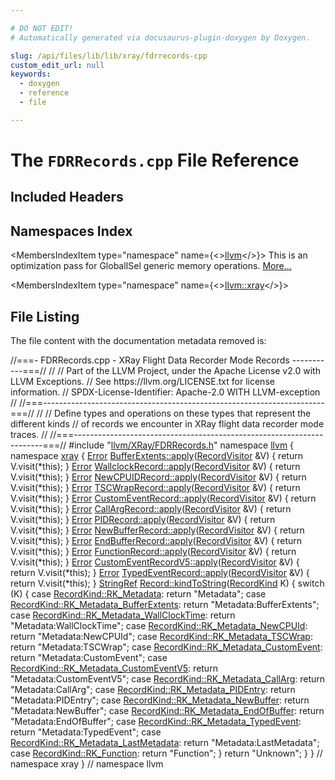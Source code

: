 ```yaml
---

# DO NOT EDIT!
# Automatically generated via docusaurus-plugin-doxygen by Doxygen.

slug: /api/files/lib/lib/xray/fdrrecords-cpp
custom_edit_url: null
keywords:
  - doxygen
  - reference
  - file

---
```





# The `FDRRecords.cpp` File Reference

<DoxygenPage pluginConfig={pluginConfig}>



## Included Headers

<IncludesList>
<IncludesListItem
  filePath="llvm/XRay/FDRRecords.h"
  permalink="/docs/api/files/include/include/llvm/include/llvm/xray/fdrrecords-h"
  isLocal="true" />
</IncludesList>

## Namespaces Index

<MembersIndex>

<MembersIndexItem
  type="namespace"
  name={<><a href="/docs/api/namespaces/llvm">llvm</a></>}>
This is an optimization pass for GlobalISel generic memory operations. <a href="/docs/api/namespaces/llvm/#details">More...</a>
</MembersIndexItem>

<MembersIndexItem
  type="namespace"
  name={<><a href="/docs/api/namespaces/llvm/xray">llvm::xray</a></>}>
</MembersIndexItem>

</MembersIndex>


## File Listing

The file content with the documentation metadata removed is:

<ProgramListing>

<Link id="l00001" /><CodeLine lineNumber="1"><Highlight kind="comment">//===- FDRRecords.cpp -  XRay Flight Data Recorder Mode Records -----------===//</Highlight><Highlight kind="normal"></Highlight></CodeLine>
<Link id="l00002" /><CodeLine lineNumber="2"><Highlight kind="normal"></Highlight><Highlight kind="comment">//</Highlight><Highlight kind="normal"></Highlight></CodeLine>
<Link id="l00003" /><CodeLine lineNumber="3"><Highlight kind="normal"></Highlight><Highlight kind="comment">// Part of the LLVM Project, under the Apache License v2.0 with LLVM Exceptions.</Highlight><Highlight kind="normal"></Highlight></CodeLine>
<Link id="l00004" /><CodeLine lineNumber="4"><Highlight kind="normal"></Highlight><Highlight kind="comment">// See https://llvm.org/LICENSE.txt for license information.</Highlight><Highlight kind="normal"></Highlight></CodeLine>
<Link id="l00005" /><CodeLine lineNumber="5"><Highlight kind="normal"></Highlight><Highlight kind="comment">// SPDX-License-Identifier: Apache-2.0 WITH LLVM-exception</Highlight><Highlight kind="normal"></Highlight></CodeLine>
<Link id="l00006" /><CodeLine lineNumber="6"><Highlight kind="normal"></Highlight><Highlight kind="comment">//</Highlight><Highlight kind="normal"></Highlight></CodeLine>
<Link id="l00007" /><CodeLine lineNumber="7"><Highlight kind="normal"></Highlight><Highlight kind="comment">//===----------------------------------------------------------------------===//</Highlight><Highlight kind="normal"></Highlight></CodeLine>
<Link id="l00008" /><CodeLine lineNumber="8"><Highlight kind="normal"></Highlight><Highlight kind="comment">//</Highlight><Highlight kind="normal"></Highlight></CodeLine>
<Link id="l00009" /><CodeLine lineNumber="9"><Highlight kind="normal"></Highlight><Highlight kind="comment">// Define types and operations on these types that represent the different kinds</Highlight><Highlight kind="normal"></Highlight></CodeLine>
<Link id="l00010" /><CodeLine lineNumber="10"><Highlight kind="normal"></Highlight><Highlight kind="comment">// of records we encounter in XRay flight data recorder mode traces.</Highlight><Highlight kind="normal"></Highlight></CodeLine>
<Link id="l00011" /><CodeLine lineNumber="11"><Highlight kind="normal"></Highlight><Highlight kind="comment">//</Highlight><Highlight kind="normal"></Highlight></CodeLine>
<Link id="l00012" /><CodeLine lineNumber="12"><Highlight kind="normal"></Highlight><Highlight kind="comment">//===----------------------------------------------------------------------===//</Highlight><Highlight kind="normal"></Highlight></CodeLine>
<Link id="l00013" /><CodeLine lineNumber="13"><Highlight kind="normal"></Highlight><Highlight kind="preprocessor">#include &quot;<a href="/docs/api/files/include/include/llvm/include/llvm/xray/fdrrecords-h">llvm/XRay/FDRRecords.h</a>&quot;</Highlight><Highlight kind="normal"></Highlight></CodeLine>
<Link id="l00014" /><CodeLine lineNumber="14"><Highlight kind="normal"></Highlight></CodeLine>
<Link id="l00015" /><CodeLine lineNumber="15"><Highlight kind="normal"></Highlight><Highlight kind="keyword">namespace </Highlight><Highlight kind="normal"><a href="/docs/api/namespaces/llvm">llvm</a> &#123;</Highlight></CodeLine>
<Link id="l00016" /><CodeLine lineNumber="16"><Highlight kind="normal"></Highlight><Highlight kind="keyword">namespace </Highlight><Highlight kind="normal"><a href="/docs/api/namespaces/llvm/xray">xray</a> &#123;</Highlight></CodeLine>
<Link id="l00017" /><CodeLine lineNumber="17"><Highlight kind="normal"></Highlight></CodeLine>
<Link id="l00018" /><CodeLine lineNumber="18" lineLink="/docs/api/classes/llvm/xray/bufferextents/#a376632cbede7e2bded3334b04c3f5172"><Highlight kind="normal"><a href="/docs/api/classes/llvm/error">Error</a> <a href="/docs/api/classes/llvm/xray/bufferextents/#a376632cbede7e2bded3334b04c3f5172">BufferExtents::apply</a>(<a href="/docs/api/classes/llvm/xray/recordvisitor">RecordVisitor</a> &amp;V) &#123; </Highlight><Highlight kind="keywordflow">return</Highlight><Highlight kind="normal"> V.visit(&#42;</Highlight><Highlight kind="keyword">this</Highlight><Highlight kind="normal">); &#125;</Highlight></CodeLine>
<Link id="l00019" /><CodeLine lineNumber="19" lineLink="/docs/api/classes/llvm/xray/wallclockrecord/#aeed24e58445e3b89e46e9f050302f3e2"><Highlight kind="normal"><a href="/docs/api/classes/llvm/error">Error</a> <a href="/docs/api/classes/llvm/xray/wallclockrecord/#aeed24e58445e3b89e46e9f050302f3e2">WallclockRecord::apply</a>(<a href="/docs/api/classes/llvm/xray/recordvisitor">RecordVisitor</a> &amp;V) &#123; </Highlight><Highlight kind="keywordflow">return</Highlight><Highlight kind="normal"> V.visit(&#42;</Highlight><Highlight kind="keyword">this</Highlight><Highlight kind="normal">); &#125;</Highlight></CodeLine>
<Link id="l00020" /><CodeLine lineNumber="20" lineLink="/docs/api/classes/llvm/xray/newcpuidrecord/#affd21d671d50fb90afbf49ec451325c8"><Highlight kind="normal"><a href="/docs/api/classes/llvm/error">Error</a> <a href="/docs/api/classes/llvm/xray/newcpuidrecord/#affd21d671d50fb90afbf49ec451325c8">NewCPUIDRecord::apply</a>(<a href="/docs/api/classes/llvm/xray/recordvisitor">RecordVisitor</a> &amp;V) &#123; </Highlight><Highlight kind="keywordflow">return</Highlight><Highlight kind="normal"> V.visit(&#42;</Highlight><Highlight kind="keyword">this</Highlight><Highlight kind="normal">); &#125;</Highlight></CodeLine>
<Link id="l00021" /><CodeLine lineNumber="21" lineLink="/docs/api/classes/llvm/xray/tscwraprecord/#ae6d84b3bb001877595e19b07b4b966ae"><Highlight kind="normal"><a href="/docs/api/classes/llvm/error">Error</a> <a href="/docs/api/classes/llvm/xray/tscwraprecord/#ae6d84b3bb001877595e19b07b4b966ae">TSCWrapRecord::apply</a>(<a href="/docs/api/classes/llvm/xray/recordvisitor">RecordVisitor</a> &amp;V) &#123; </Highlight><Highlight kind="keywordflow">return</Highlight><Highlight kind="normal"> V.visit(&#42;</Highlight><Highlight kind="keyword">this</Highlight><Highlight kind="normal">); &#125;</Highlight></CodeLine>
<Link id="l00022" /><CodeLine lineNumber="22" lineLink="/docs/api/classes/llvm/xray/customeventrecord/#abcd30e0ab790b19330f8d542d9df3259"><Highlight kind="normal"><a href="/docs/api/classes/llvm/error">Error</a> <a href="/docs/api/classes/llvm/xray/customeventrecord/#abcd30e0ab790b19330f8d542d9df3259">CustomEventRecord::apply</a>(<a href="/docs/api/classes/llvm/xray/recordvisitor">RecordVisitor</a> &amp;V) &#123; </Highlight><Highlight kind="keywordflow">return</Highlight><Highlight kind="normal"> V.visit(&#42;</Highlight><Highlight kind="keyword">this</Highlight><Highlight kind="normal">); &#125;</Highlight></CodeLine>
<Link id="l00023" /><CodeLine lineNumber="23" lineLink="/docs/api/classes/llvm/xray/callargrecord/#a487bf7d3aa27e4b0259f16aaad10b5bf"><Highlight kind="normal"><a href="/docs/api/classes/llvm/error">Error</a> <a href="/docs/api/classes/llvm/xray/callargrecord/#a487bf7d3aa27e4b0259f16aaad10b5bf">CallArgRecord::apply</a>(<a href="/docs/api/classes/llvm/xray/recordvisitor">RecordVisitor</a> &amp;V) &#123; </Highlight><Highlight kind="keywordflow">return</Highlight><Highlight kind="normal"> V.visit(&#42;</Highlight><Highlight kind="keyword">this</Highlight><Highlight kind="normal">); &#125;</Highlight></CodeLine>
<Link id="l00024" /><CodeLine lineNumber="24" lineLink="/docs/api/classes/llvm/xray/pidrecord/#aa437e8cbd7004caaa1f52996d5b07a4d"><Highlight kind="normal"><a href="/docs/api/classes/llvm/error">Error</a> <a href="/docs/api/classes/llvm/xray/pidrecord/#aa437e8cbd7004caaa1f52996d5b07a4d">PIDRecord::apply</a>(<a href="/docs/api/classes/llvm/xray/recordvisitor">RecordVisitor</a> &amp;V) &#123; </Highlight><Highlight kind="keywordflow">return</Highlight><Highlight kind="normal"> V.visit(&#42;</Highlight><Highlight kind="keyword">this</Highlight><Highlight kind="normal">); &#125;</Highlight></CodeLine>
<Link id="l00025" /><CodeLine lineNumber="25" lineLink="/docs/api/classes/llvm/xray/newbufferrecord/#a3d9b9b8be4f11db8fb58605b33084293"><Highlight kind="normal"><a href="/docs/api/classes/llvm/error">Error</a> <a href="/docs/api/classes/llvm/xray/newbufferrecord/#a3d9b9b8be4f11db8fb58605b33084293">NewBufferRecord::apply</a>(<a href="/docs/api/classes/llvm/xray/recordvisitor">RecordVisitor</a> &amp;V) &#123; </Highlight><Highlight kind="keywordflow">return</Highlight><Highlight kind="normal"> V.visit(&#42;</Highlight><Highlight kind="keyword">this</Highlight><Highlight kind="normal">); &#125;</Highlight></CodeLine>
<Link id="l00026" /><CodeLine lineNumber="26" lineLink="/docs/api/classes/llvm/xray/endbufferrecord/#a2784a133a111320ae14912c28b931beb"><Highlight kind="normal"><a href="/docs/api/classes/llvm/error">Error</a> <a href="/docs/api/classes/llvm/xray/endbufferrecord/#a2784a133a111320ae14912c28b931beb">EndBufferRecord::apply</a>(<a href="/docs/api/classes/llvm/xray/recordvisitor">RecordVisitor</a> &amp;V) &#123; </Highlight><Highlight kind="keywordflow">return</Highlight><Highlight kind="normal"> V.visit(&#42;</Highlight><Highlight kind="keyword">this</Highlight><Highlight kind="normal">); &#125;</Highlight></CodeLine>
<Link id="l00027" /><CodeLine lineNumber="27" lineLink="/docs/api/classes/llvm/xray/functionrecord/#a6674b057a5445aecac0286d782792d2d"><Highlight kind="normal"><a href="/docs/api/classes/llvm/error">Error</a> <a href="/docs/api/classes/llvm/xray/functionrecord/#a6674b057a5445aecac0286d782792d2d">FunctionRecord::apply</a>(<a href="/docs/api/classes/llvm/xray/recordvisitor">RecordVisitor</a> &amp;V) &#123; </Highlight><Highlight kind="keywordflow">return</Highlight><Highlight kind="normal"> V.visit(&#42;</Highlight><Highlight kind="keyword">this</Highlight><Highlight kind="normal">); &#125;</Highlight></CodeLine>
<Link id="l00028" /><CodeLine lineNumber="28" lineLink="/docs/api/classes/llvm/xray/customeventrecordv5/#a1bf26138331e8df64cf8842af1d99510"><Highlight kind="normal"><a href="/docs/api/classes/llvm/error">Error</a> <a href="/docs/api/classes/llvm/xray/customeventrecordv5/#a1bf26138331e8df64cf8842af1d99510">CustomEventRecordV5::apply</a>(<a href="/docs/api/classes/llvm/xray/recordvisitor">RecordVisitor</a> &amp;V) &#123; </Highlight><Highlight kind="keywordflow">return</Highlight><Highlight kind="normal"> V.visit(&#42;</Highlight><Highlight kind="keyword">this</Highlight><Highlight kind="normal">); &#125;</Highlight></CodeLine>
<Link id="l00029" /><CodeLine lineNumber="29" lineLink="/docs/api/classes/llvm/xray/typedeventrecord/#a9613840201bd8b513f6611b10cf0955a"><Highlight kind="normal"><a href="/docs/api/classes/llvm/error">Error</a> <a href="/docs/api/classes/llvm/xray/typedeventrecord/#a9613840201bd8b513f6611b10cf0955a">TypedEventRecord::apply</a>(<a href="/docs/api/classes/llvm/xray/recordvisitor">RecordVisitor</a> &amp;V) &#123; </Highlight><Highlight kind="keywordflow">return</Highlight><Highlight kind="normal"> V.visit(&#42;</Highlight><Highlight kind="keyword">this</Highlight><Highlight kind="normal">); &#125;</Highlight></CodeLine>
<Link id="l00030" /><CodeLine lineNumber="30"><Highlight kind="normal"></Highlight></CodeLine>
<Link id="l00031" /><CodeLine lineNumber="31" lineLink="/docs/api/classes/llvm/xray/record/#a17ab96e6ad47dbe2401be45c7f09b7ab"><Highlight kind="normal"><a href="/docs/api/classes/llvm/stringref">StringRef</a> <a href="/docs/api/classes/llvm/xray/record/#a17ab96e6ad47dbe2401be45c7f09b7ab">Record::kindToString</a>(<a href="/docs/api/classes/llvm/xray/record/#a51c09ad0492682e78c37551b18187976">RecordKind</a> K) &#123;</Highlight></CodeLine>
<Link id="l00032" /><CodeLine lineNumber="32"><Highlight kind="normal">  </Highlight><Highlight kind="keywordflow">switch</Highlight><Highlight kind="normal"> (K) &#123;</Highlight></CodeLine>
<Link id="l00033" /><CodeLine lineNumber="33"><Highlight kind="normal">  </Highlight><Highlight kind="keywordflow">case</Highlight><Highlight kind="normal"> <a href="/docs/api/classes/llvm/xray/record/#a51c09ad0492682e78c37551b18187976aa9a1584babec0085a53eb0e88bcbf3aa">RecordKind::RK&#95;Metadata</a>:</Highlight></CodeLine>
<Link id="l00034" /><CodeLine lineNumber="34"><Highlight kind="normal">    </Highlight><Highlight kind="keywordflow">return</Highlight><Highlight kind="normal"> </Highlight><Highlight kind="stringliteral">&quot;Metadata&quot;</Highlight><Highlight kind="normal">;</Highlight></CodeLine>
<Link id="l00035" /><CodeLine lineNumber="35"><Highlight kind="normal">  </Highlight><Highlight kind="keywordflow">case</Highlight><Highlight kind="normal"> <a href="/docs/api/classes/llvm/xray/record/#a51c09ad0492682e78c37551b18187976a06b89966847bb2421c1e04be2d82e407">RecordKind::RK&#95;Metadata&#95;BufferExtents</a>:</Highlight></CodeLine>
<Link id="l00036" /><CodeLine lineNumber="36"><Highlight kind="normal">    </Highlight><Highlight kind="keywordflow">return</Highlight><Highlight kind="normal"> </Highlight><Highlight kind="stringliteral">&quot;Metadata:BufferExtents&quot;</Highlight><Highlight kind="normal">;</Highlight></CodeLine>
<Link id="l00037" /><CodeLine lineNumber="37"><Highlight kind="normal">  </Highlight><Highlight kind="keywordflow">case</Highlight><Highlight kind="normal"> <a href="/docs/api/classes/llvm/xray/record/#a51c09ad0492682e78c37551b18187976a239005d50ef644b774f19a11e2218a1d">RecordKind::RK&#95;Metadata&#95;WallClockTime</a>:</Highlight></CodeLine>
<Link id="l00038" /><CodeLine lineNumber="38"><Highlight kind="normal">    </Highlight><Highlight kind="keywordflow">return</Highlight><Highlight kind="normal"> </Highlight><Highlight kind="stringliteral">&quot;Metadata:WallClockTime&quot;</Highlight><Highlight kind="normal">;</Highlight></CodeLine>
<Link id="l00039" /><CodeLine lineNumber="39"><Highlight kind="normal">  </Highlight><Highlight kind="keywordflow">case</Highlight><Highlight kind="normal"> <a href="/docs/api/classes/llvm/xray/record/#a51c09ad0492682e78c37551b18187976af8fb6c58fbad1d6661a69706818d7dce">RecordKind::RK&#95;Metadata&#95;NewCPUId</a>:</Highlight></CodeLine>
<Link id="l00040" /><CodeLine lineNumber="40"><Highlight kind="normal">    </Highlight><Highlight kind="keywordflow">return</Highlight><Highlight kind="normal"> </Highlight><Highlight kind="stringliteral">&quot;Metadata:NewCPUId&quot;</Highlight><Highlight kind="normal">;</Highlight></CodeLine>
<Link id="l00041" /><CodeLine lineNumber="41"><Highlight kind="normal">  </Highlight><Highlight kind="keywordflow">case</Highlight><Highlight kind="normal"> <a href="/docs/api/classes/llvm/xray/record/#a51c09ad0492682e78c37551b18187976a1c8585c5dbc4b7cd5f774b71bef6e3ce">RecordKind::RK&#95;Metadata&#95;TSCWrap</a>:</Highlight></CodeLine>
<Link id="l00042" /><CodeLine lineNumber="42"><Highlight kind="normal">    </Highlight><Highlight kind="keywordflow">return</Highlight><Highlight kind="normal"> </Highlight><Highlight kind="stringliteral">&quot;Metadata:TSCWrap&quot;</Highlight><Highlight kind="normal">;</Highlight></CodeLine>
<Link id="l00043" /><CodeLine lineNumber="43"><Highlight kind="normal">  </Highlight><Highlight kind="keywordflow">case</Highlight><Highlight kind="normal"> <a href="/docs/api/classes/llvm/xray/record/#a51c09ad0492682e78c37551b18187976a95a8ee63bb34eaa72a3d423f8674c10e">RecordKind::RK&#95;Metadata&#95;CustomEvent</a>:</Highlight></CodeLine>
<Link id="l00044" /><CodeLine lineNumber="44"><Highlight kind="normal">    </Highlight><Highlight kind="keywordflow">return</Highlight><Highlight kind="normal"> </Highlight><Highlight kind="stringliteral">&quot;Metadata:CustomEvent&quot;</Highlight><Highlight kind="normal">;</Highlight></CodeLine>
<Link id="l00045" /><CodeLine lineNumber="45"><Highlight kind="normal">  </Highlight><Highlight kind="keywordflow">case</Highlight><Highlight kind="normal"> <a href="/docs/api/classes/llvm/xray/record/#a51c09ad0492682e78c37551b18187976ab515bd6d71503f963d1ca9499c1baf4b">RecordKind::RK&#95;Metadata&#95;CustomEventV5</a>:</Highlight></CodeLine>
<Link id="l00046" /><CodeLine lineNumber="46"><Highlight kind="normal">    </Highlight><Highlight kind="keywordflow">return</Highlight><Highlight kind="normal"> </Highlight><Highlight kind="stringliteral">&quot;Metadata:CustomEventV5&quot;</Highlight><Highlight kind="normal">;</Highlight></CodeLine>
<Link id="l00047" /><CodeLine lineNumber="47"><Highlight kind="normal">  </Highlight><Highlight kind="keywordflow">case</Highlight><Highlight kind="normal"> <a href="/docs/api/classes/llvm/xray/record/#a51c09ad0492682e78c37551b18187976a007ce7fd6b749bac6b997f3020914cce">RecordKind::RK&#95;Metadata&#95;CallArg</a>:</Highlight></CodeLine>
<Link id="l00048" /><CodeLine lineNumber="48"><Highlight kind="normal">    </Highlight><Highlight kind="keywordflow">return</Highlight><Highlight kind="normal"> </Highlight><Highlight kind="stringliteral">&quot;Metadata:CallArg&quot;</Highlight><Highlight kind="normal">;</Highlight></CodeLine>
<Link id="l00049" /><CodeLine lineNumber="49"><Highlight kind="normal">  </Highlight><Highlight kind="keywordflow">case</Highlight><Highlight kind="normal"> <a href="/docs/api/classes/llvm/xray/record/#a51c09ad0492682e78c37551b18187976af74f04944eca29fe5ddde27d05651b96">RecordKind::RK&#95;Metadata&#95;PIDEntry</a>:</Highlight></CodeLine>
<Link id="l00050" /><CodeLine lineNumber="50"><Highlight kind="normal">    </Highlight><Highlight kind="keywordflow">return</Highlight><Highlight kind="normal"> </Highlight><Highlight kind="stringliteral">&quot;Metadata:PIDEntry&quot;</Highlight><Highlight kind="normal">;</Highlight></CodeLine>
<Link id="l00051" /><CodeLine lineNumber="51"><Highlight kind="normal">  </Highlight><Highlight kind="keywordflow">case</Highlight><Highlight kind="normal"> <a href="/docs/api/classes/llvm/xray/record/#a51c09ad0492682e78c37551b18187976ab93ad26bab836ea6cfa7dbbaff3afd8e">RecordKind::RK&#95;Metadata&#95;NewBuffer</a>:</Highlight></CodeLine>
<Link id="l00052" /><CodeLine lineNumber="52"><Highlight kind="normal">    </Highlight><Highlight kind="keywordflow">return</Highlight><Highlight kind="normal"> </Highlight><Highlight kind="stringliteral">&quot;Metadata:NewBuffer&quot;</Highlight><Highlight kind="normal">;</Highlight></CodeLine>
<Link id="l00053" /><CodeLine lineNumber="53"><Highlight kind="normal">  </Highlight><Highlight kind="keywordflow">case</Highlight><Highlight kind="normal"> <a href="/docs/api/classes/llvm/xray/record/#a51c09ad0492682e78c37551b18187976a14c8173effd0154aa568239d71e92e6f">RecordKind::RK&#95;Metadata&#95;EndOfBuffer</a>:</Highlight></CodeLine>
<Link id="l00054" /><CodeLine lineNumber="54"><Highlight kind="normal">    </Highlight><Highlight kind="keywordflow">return</Highlight><Highlight kind="normal"> </Highlight><Highlight kind="stringliteral">&quot;Metadata:EndOfBuffer&quot;</Highlight><Highlight kind="normal">;</Highlight></CodeLine>
<Link id="l00055" /><CodeLine lineNumber="55"><Highlight kind="normal">  </Highlight><Highlight kind="keywordflow">case</Highlight><Highlight kind="normal"> <a href="/docs/api/classes/llvm/xray/record/#a51c09ad0492682e78c37551b18187976a2ea073c629ce2681671cd5553772ac2b">RecordKind::RK&#95;Metadata&#95;TypedEvent</a>:</Highlight></CodeLine>
<Link id="l00056" /><CodeLine lineNumber="56"><Highlight kind="normal">    </Highlight><Highlight kind="keywordflow">return</Highlight><Highlight kind="normal"> </Highlight><Highlight kind="stringliteral">&quot;Metadata:TypedEvent&quot;</Highlight><Highlight kind="normal">;</Highlight></CodeLine>
<Link id="l00057" /><CodeLine lineNumber="57"><Highlight kind="normal">  </Highlight><Highlight kind="keywordflow">case</Highlight><Highlight kind="normal"> <a href="/docs/api/classes/llvm/xray/record/#a51c09ad0492682e78c37551b18187976ab20b19617532bffd3d5f718300d22ce2">RecordKind::RK&#95;Metadata&#95;LastMetadata</a>:</Highlight></CodeLine>
<Link id="l00058" /><CodeLine lineNumber="58"><Highlight kind="normal">    </Highlight><Highlight kind="keywordflow">return</Highlight><Highlight kind="normal"> </Highlight><Highlight kind="stringliteral">&quot;Metadata:LastMetadata&quot;</Highlight><Highlight kind="normal">;</Highlight></CodeLine>
<Link id="l00059" /><CodeLine lineNumber="59"><Highlight kind="normal">  </Highlight><Highlight kind="keywordflow">case</Highlight><Highlight kind="normal"> <a href="/docs/api/classes/llvm/xray/record/#a51c09ad0492682e78c37551b18187976ae882e77d22c65b65f6d2101deaa4dc6b">RecordKind::RK&#95;Function</a>:</Highlight></CodeLine>
<Link id="l00060" /><CodeLine lineNumber="60"><Highlight kind="normal">    </Highlight><Highlight kind="keywordflow">return</Highlight><Highlight kind="normal"> </Highlight><Highlight kind="stringliteral">&quot;Function&quot;</Highlight><Highlight kind="normal">;</Highlight></CodeLine>
<Link id="l00061" /><CodeLine lineNumber="61"><Highlight kind="normal">  &#125;</Highlight></CodeLine>
<Link id="l00062" /><CodeLine lineNumber="62"><Highlight kind="normal">  </Highlight><Highlight kind="keywordflow">return</Highlight><Highlight kind="normal"> </Highlight><Highlight kind="stringliteral">&quot;Unknown&quot;</Highlight><Highlight kind="normal">;</Highlight></CodeLine>
<Link id="l00063" /><CodeLine lineNumber="63"><Highlight kind="normal">&#125;</Highlight></CodeLine>
<Link id="l00064" /><CodeLine lineNumber="64"><Highlight kind="normal"></Highlight></CodeLine>
<Link id="l00065" /><CodeLine lineNumber="65"><Highlight kind="normal">&#125; </Highlight><Highlight kind="comment">// namespace xray</Highlight><Highlight kind="normal"></Highlight></CodeLine>
<Link id="l00066" /><CodeLine lineNumber="66"><Highlight kind="normal">&#125; </Highlight><Highlight kind="comment">// namespace llvm</Highlight><Highlight kind="normal"></Highlight></CodeLine>

</ProgramListing>


</DoxygenPage>
